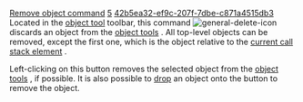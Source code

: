 [[Property:title|Remove object command]]
[[Property:weight|5]]
[[Property:uuid|42b5ea32-ef9c-207f-7dbe-c871a4515db3]]
Located in the [[Objects tool: Introduction|object tool]]  toolbar, this command  [[Image:general-delete-icon]]  discards an object from the [[Objects tool: Introduction|object tools]] . All top-level objects can be removed, except the first one, which is the object relative to the [[Call stack tool|current call stack element]] . 

Left-clicking on this button removes the selected object from the [[Objects tool: Introduction|object tools]] , if possible. It is also possible to [[Pick-and-drop mechanism|drop]]  an object onto the button to remove the object. 




